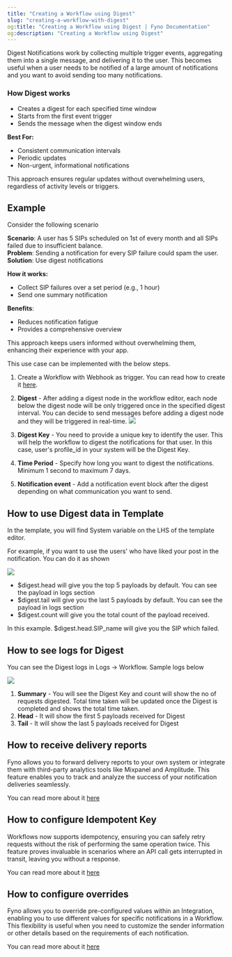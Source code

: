 ```yaml
---
title: "Creating a Workflow using Digest"
slug: "creating-a-workflow-with-digest"
og:title: "Creating a Workflow using Digest | Fyno Documentation"
og:description: "Creating a Workflow using Digest"
---
```


Digest Notifications work by collecting multiple trigger events, aggregating them into a single message, and delivering it to the user. This becomes useful when a user needs to be notified of a large amount of notifications and you want to avoid sending too many notifications.

### How Digest works

-   Creates a digest for each specified time window
-   Starts from the first event trigger
-   Sends the message when the digest window ends

**Best For:**

-   Consistent communication intervals
-   Periodic updates
-   Non-urgent, informational notifications

This approach ensures regular updates without overwhelming users, regardless of activity levels or triggers.

## Example

Consider the following scenario

**Scenario**: A user has 5 SIPs scheduled on 1st of every month and all SIPs failed due to insufficient balance.  
**Problem**: Sending a notification for every SIP failure could spam the user.  
**Solution**: Use digest notifications

**How it works:**

-   Collect SIP failures over a set period (e.g., 1 hour)
-   Send one summary notification

**Benefits**:

-   Reduces notification fatigue
-   Provides a comprehensive overview

This approach keeps users informed without overwhelming them, enhancing their experience with your app.

This use case can be implemented with the below steps.

1. Create a Workflow with Webhook as trigger. You can read how to create it [here](./workflow-webhook-trigger).
2. **Digest** - After adding a digest node in the workflow editor, each node below the digest node will be only triggered once in the specified digest interval. You can decide to send messages before adding a digest node and they will be triggered in real-time.
   ![](/images/e407db3b9237c440f76c2727b9b1e2a0071dbf4236fa5832cba967d8b09a7054-digest_digestkey.png)

3. **Digest Key** - You need to provide a unique key to identify the user. This will help the workflow to digest the notifications for that user. In this case, user's profile_id in your system will be the Digest Key.
4. **Time Period** - Specify how long you want to digest the notifications. Minimum 1 second to maximum 7 days.
5. **Notification event** - Add a notification event block after the digest depending on what communication you want to send.

## How to use Digest data in Template

In the template, you will find System variable on the LHS of the template editor.

For example, if you want to use the users' who have liked your post in the notification. You can do it as shown

![](/images/35f57e72724b934abb71335708773889680ee38baf8897b006d5648f1043bf2c-Screenshot_2024-12-16_at_12.08.42_PM.png)

-   $digest.head will give you the top 5 payloads by default. You can see the payload in logs section
-   $digest.tail will give you the last 5 payloads by default. You can see the payload in logs section
-   $digest.count will give you the total count of the payload received.

In this example. $digest.head.SIP_name will give you the SIP which failed.

## How to see logs for Digest

You can see the Digest logs in Logs -> Workflow. Sample logs below

![](/images/a58e07486e26b5b7f2a1e6017279fcc4b1d80cd4112231241098d6fbfc675d5e-digest_logs.png)

1. **Summary** - You will see the Digest Key and count will show the no of requests digested. Total time taken will be updated once the Digest is completed and shows the total time taken.
2. **Head** - It will show the first 5 payloads received for Digest
3. **Tail** - It will show the last 5 payloads received for Digest

## How to receive delivery reports

Fyno allows you to forward delivery reports to your own system or integrate them with third-party analytics tools like Mixpanel and Amplitude. This feature enables you to track and analyze the success of your notification deliveries seamlessly.

You can read more about it [here](./receive-delivery-reports)

## How to configure Idempotent Key

Workflows now supports idempotency, ensuring you can safely retry requests without the risk of performing the same operation twice. This feature proves invaluable in scenarios where an API call gets interrupted in transit, leaving you without a response.

You can read more about it [here](./configure-idempotent-key-workflow)

## How to configure overrides

Fyno allows you to override pre-configured values within an Integration, enabling you to use different values for specific notifications in a Workflow. This flexibility is useful when you need to customize the sender information or other details based on the requirements of each notification.

You can read more about it [here](./configure-overrides-workflow)
